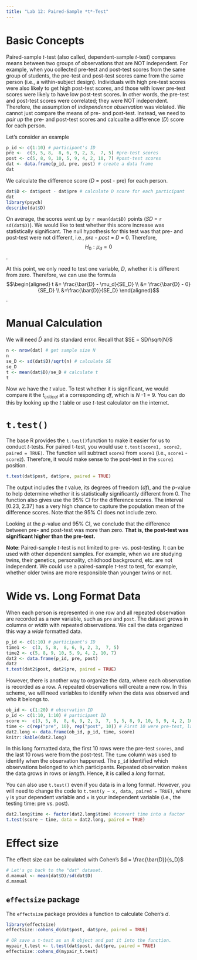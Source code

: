 ```yaml
---
title: "Lab 12: Paired-Sample *t*-Test"
---
```


# Basic Concepts

Paired-sample *t*-test (also called, dependent-sample *t*-test) compares means between two groups of observations that are NOT independent. For example, when you collected pre-test and post-test scores from the same group of students, the pre-test and post-test scores came from the same person (i.e., a within-subject design). Individuals with high pre-test scores were also likely to get high post-test scores, and those with lower pre-test scores were likely to have low post-test scores. In other words, the pre-test and post-test scores were correlated; they were NOT independent. Therefore, the assumption of *independence observation* was violated. We cannot just compare the means of pre- and post-test. Instead, we need to *pair up* the pre- and post-test scores and calcualte a difference (*D*) score for each person.

Let's consider an example

```r
p_id <- c(1:10) # participant's ID
pre <-  c(3, 5, 8,  8, 6, 9, 2, 3,  7, 5) #pre-test scores
post <- c(5, 8, 9, 10, 5, 9, 4, 2, 10, 7) #post-test scores
dat <- data.frame(p_id, pre, post) # create a data frame
dat
```

We calculate the difference score (*D* = post - pre) for each person.
```r
dat$D <- dat$post - dat$pre # calculate D score for each participant
dat
library(psych)
describe(dat$D)
```

On average, the scores went up by `r mean(dat$D)` points (*SD* = `r sd(dat$D)`). We would like to test whether this score increase was statistically significant. The null hypothesis for this test was that pre- and post-test were not different, i.e., *pre* - *post* = *D* = 0. Therefore, $$H_0: \mu_d = 0$$. 

At this point, we only need to test one variable, *D*, whether it is different from zero. Therefore, we can use the formula
$$\begin{aligned} 
t &= \frac{\bar{D} - \mu_d}{SE_D} \\ 
&= \frac{\bar{D} - 0}{SE_D} \\ 
&=\frac{\bar{D}}{SE_D} 
\end{aligned}$$.

# Manual Calculation

We will need $\bar{D}$ and its standard error. Recall that $SE = SD/\sqrt{N}$

```r
n <- nrow(dat) # get sample size N
n
se_D <- sd(dat$D)/sqrt(n) # calculate SE
se_D
t <- mean(dat$D)/se_D # calculate t
t
```

Now we have the *t* value. To test whether it is significant, we would compare it the $t_{critical}$ at a corresponding *df*, which is *N* -1 = 9. You can do this by looking up the *t* table or use *t*-test calculator on the internet. 


# `t.test()`

The base R provides the `t.test()`function to make it easier for us to conduct *t*-tests. For paired t-test, you would use `t.test(score1, score2, paired = TRUE)`. The function will subtract `score2` from `score1` (i.e., `score1` - `score2`). Therefore, it would make sense to the post-test in the `score1` position. 

```r
t.test(dat$post, dat$pre, paired = TRUE)
```
The output includes the *t* value, its degrees of freedom (*df*), and the *p*-value to help determine whether it is statistically significantly different from 0. The function also gives use the 95% CI for the difference scores. The interval [0.23, 2.37] has a very high chance to capture the population mean of the difference scores. Note that the 95% CI does not include zero. 

Looking at the *p*-value and 95% CI, we conclude that the difference between pre- and post-test was more than zero. **That is, the post-test was significant higher than the pre-test.** 

**Note**: Paired-sample *t*-test is not limited to pre- vs. post-testing. It can be used with other dependent samples. For example, when we are studying twins, their genetics, personality, childhood background, etc. are not independent. We could use a paired-sample *t*-test to test, for example, whether older twins are more responsible than younger twins or not. 

# Wide vs. Long Format Data

When each person is represented in one row and all repeated observation are recorded as a new variable, such as `pre` and `post`. The dataset grows in columns or *width* with repeated observations. We call the data organized this way a *wide* formatted data. 
```r
p_id <- c(1:10) # participant's ID
time1 <-  c(3, 5, 8,  8, 6, 9, 2, 3,  7, 5)
time2 <- c(5, 8, 9, 10, 5, 9, 4, 2, 10, 7)
dat2 <- data.frame(p_id, pre, post)
dat2
t.test(dat2$post, dat2$pre, paired = TRUE)
```

However, there is another way to organize the data, where each observation is recorded as a row. A repeated observations will create a new row. In this scheme, we will need variables to identify *when* the data was observed and who it belongs to. 

```r
ob_id <- c(1:20) # observation ID
p_id <- c(1:10, 1:10) # participant ID
score <-  c(3, 5, 8,  8, 6, 9, 2, 3,  7, 5, 5, 8, 9, 10, 5, 9, 4, 2, 10, 7) # all test scores.
time <- c(rep("pre", 10), rep("post", 10)) # First 10 were pre-test, last 10 were post-test.
dat2.long <- data.frame(ob_id, p_id, time, score)
knitr::kable(dat2.long)
```

In this long formatted data, the first 10 rows were the pre-test `scores`, and the last 10 rows were from the post-test. The `time` column was used to identify when the observation happened. The `p_id` identified which observations belonged to which participants. Repeated observation makes the data grows in rows or *length*. Hence, it is called a *long* format. 

You can also use `t.test()` even if you data is in a long format. However, you will need to change the code to `t.test(y ~ x, data, paired = TRUE)`, where `y` is your dependent variable and `x` is your independent variable (i.e., the testing time: pre vs. post). 

```r
dat2.long$time <- factor(dat2.long$time) #convert time into a factor
t.test(score ~ time, data = dat2.long, paired = TRUE)
```

# Effect size
The effect size can be calculated with Cohen's $d = \frac{\bar{D}}{s_D}$
```r
# Let's go back to the "dat" dataset. 
d.manual <- mean(dat$D)/sd(dat$D)
d.manual
```

## `effectsize` package

The `effectsize` package provides a function to calculate Cohen's *d*. 
```r
library(effectsize)
effectsize::cohens_d(dat$post, dat$pre, paired = TRUE)

# OR save a t-test as an R object and put it into the function. 
mypair_t.test <- t.test(dat$post, dat$pre, paired = TRUE)
effectsize::cohens_d(mypair_t.test)
```



